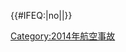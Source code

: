 {{航空事故
|state={{{state<includeonly>|autocollapse</includeonly>}}}
|year = 2014
|col1 = 
* {{0}}1月{{0}}7日：[[2014年直升機墜毀諾福克郡事故|美國HH-60直升機墜毀諾福克郡]]
* {{0}}1月20日：[[RFL111班機事故|羅馬尼亞RFL111醫療飛行團]]
* {{0}}2月{{0}}7日：[[土耳其飛馬航空751號班機劫機事件]]
* {{0}}2月11日：'''[[2014年阿爾及利亞C-130力士型運輸機墜機事件|阿尔及利亚空军C-130运输机]]'''
* {{0}}2月16日：[[尼泊爾航空183號班機空難|尼泊爾航空183號班機]]
* {{0}}2月17日：[[2014年南蘇丹HS748墜機事件|南蘇丹HS748型]]
* {{0}}2月17日：[[埃塞俄比亚航空702号班机劫机事件|埃塞俄比亞航空702號班機]]
* {{0}}3月{{0}}8日：'''[[马来西亚航空370号班机空难|馬來西亞航空370號班機]]'''
* {{0}}3月12日：[[哥倫比亞救護飛機墜機事件]]
* {{0}}3月13日：[[豪伊航空阿古斯特维斯特兰AW139坠机事件|美國豪伊航空AW139直升機]]
| col2  =
* {{0}}3月28日：[[印度空军大力神运输机坠机事故|印度空军大力神运输机]]
* {{0}}4月24日：[[中華民國陸軍阿帕奇808號機墜機事件]]
* {{0}}5月17日：[[老挝安-74军用飞机空难|老挝安-74军用飞机]]
* {{0}}6月14日：[[2014年乌克兰亲俄罗斯武装冲突|烏克蘭空軍伊爾-76運輸機]]
* {{0}}6月23日：[[2014年奧爾斯貝格空中相撞事件|奧爾斯貝格撞機事件]]
* {{0}}7月{{0}}7日：[[越南人民軍空軍Mi-171直昇機墜機事故|越南空軍Mi-171直升機]]
* {{0}}7月{{0}}7日：[[天空國際航空福克50墜機事故|天空國際航空福克50型]]
* {{0}}7月14日：[[2014年乌克兰亲俄罗斯武装冲突|烏克蘭空軍An-26運輸機]]
* {{0}}7月17日：[[韓國AS350N3型消防直升機墜毀事件|韓國AS350N3型直升機墜毀事件]]
* {{0}}7月17日：'''[[马来西亚航空17号班机空难|马来西亚航空17号班机]]†'''
| col3 =
* {{0}}7月23日：[[復興航空222號班機空難|復興航空222號班機]]
* {{0}}7月24日：'''[[阿爾及利亞航空5017號班機空難|阿尔及利亚航空5017号班机]]'''
* {{0}}8月10日：[[塞伯汉航空5915号班机空难|塞伯汉航空5915号班机]]
* {{0}}8月13日：[[2014年桑托斯空難|巴西塞斯納560型]]
* 10月20日：[[2014年伏努科沃機場空難|伏努科沃機場空難]]
* 10月31日：[[2014年維珍銀河空難|維珍銀河註冊編號N339SS]]
* 11月12日：[[2014年亚美尼亚米-24直升机击落事件|亞美尼亞米-24直升機]]
* 12月23日：[[中國人民解放軍殲轟7墜落事故|中國人民解放軍殲轟7墜落事故]]
* 12月24日：[[約旦空軍F-16被擊落事件|約旦航空F-16被擊落事件]]
* 12月28日：'''[[印尼亚洲航空8501号班机空难|印尼亚洲航空8501号班机]]'''
}}<includeonly>{{#IFEQ:{{{cat}}}|no||[[Category:2014年航空事故]]}}</includeonly><noinclude>{{Documentation}}</noinclude>